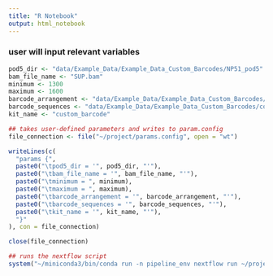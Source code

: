 ```yaml
---
title: "R Notebook"
output: html_notebook
---
```


### user will input relevant variables

```r
pod5_dir <- "data/Example_Data/Example_Data_Custom_Barcodes/NP51_pod5"
bam_file_name <- "SUP.bam"
minimum <- 1300
maximum <- 1600
barcode_arrangement <- "data/Example_Data/Example_Data_Custom_Barcodes/code/7.21.25_NBD_custom_arrangement.toml"
barcode_sequences <- "data/Example_Data/Example_Data_Custom_Barcodes/code/7.21.25_NBD_custom_96_barcodes.fasta"
kit_name <- "custom_barcode"
```

```r
## takes user-defined parameters and writes to param.config
file_connection <- file("~/project/params.config", open = "wt")

writeLines(c(
  "params {",
  paste0("\tpod5_dir = '", pod5_dir, "'"),
  paste0("\tbam_file_name = '", bam_file_name, "'"),
  paste0("\tminimum = ", minimum),
  paste0("\tmaximum = ", maximum),
  paste0("\tbarcode_arrangement = '", barcode_arrangement, "'"),
  paste0("\tbarcode_sequences = '", barcode_sequences, "'"),
  paste0("\tkit_name = '", kit_name, "'"),
  "}"
), con = file_connection)

close(file_connection)
```

```r
## runs the nextflow script
system("~/miniconda3/bin/conda run -n pipeline_env nextflow run ~/project/main.nf -c ~/project/params.config")

```
